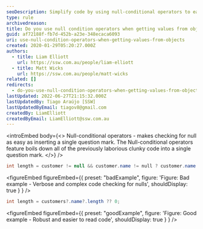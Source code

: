 ```yaml
---
seoDescription: Simplify code by using null-conditional operators to easily check for null values when retrieving object properties.
type: rule
archivedreason:
title: Do you use null condition operators when getting values from objects
guid: af72188f-fb7d-452b-a23e-348ecaca6093
uri: use-null-condition-operators-when-getting-values-from-objects
created: 2020-01-29T05:20:27.000Z
authors:
  - title: Liam Elliott
    url: https://ssw.com.au/people/liam-elliott
  - title: Matt Wicks
    url: https://ssw.com.au/people/matt-wicks
related: []
redirects:
  - do-you-use-null-condition-operators-when-getting-values-from-objects
lastUpdated: 2022-06-27T21:15:32.000Z
lastUpdatedBy: Tiago Araújo [SSW]
lastUpdatedByEmail: tiagov8@gmail.com
createdBy: LiamElliott
createdByEmail: LiamElliott@ssw.com.au
---
```


<introEmbed
  body={<>
Null-conditional operators - makes checking for null as easy as inserting a single question mark. The Null-conditional operators feature boils down all of the previously laborious clunky code into a single question mark.
  </>}
/>
```cs
int length = customer != null && customer.name != null ? customer.name.length : 0;
```

<figureEmbed figureEmbed={{
  preset: "badExample",
  figure: 'Figure: Bad example - Verbose and complex code checking for nulls',
  shouldDisplay: true
} } />


```cs
int length = customers?.name?.length ?? 0;
```

<figureEmbed figureEmbed={{
  preset: "goodExample",
  figure: 'Figure: Good example - Robust and easier to read code',
  shouldDisplay: true
} } />
